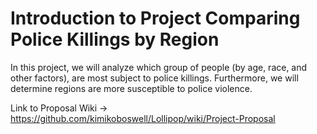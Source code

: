 # Introduction to Project Comparing Police Killings by Region

In this project, we will analyze which group of people (by age, race, and other factors), are most subject to police killings. 
Furthermore, we will determine regions are more susceptible to police violence.

Link to Proposal Wiki -> <https://github.com/kimikoboswell/Lollipop/wiki/Project-Proposal>
